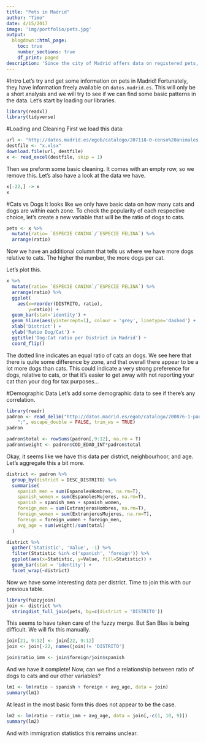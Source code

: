 ```yaml
---
title: "Pets in Madrid"
author: "Timo"
date: 4/15/2017
image: 'img/portfolio/pets.jpg'
output:
  blogdown::html_page:
    toc: true
    number_sections: true
    df_print: paged
description: 'Since the city of Madrid offers data on registered pets, I figured I would try to have some fun with it and see how much we can find about this data. Time to find out whether Madrid prefers cats or dogs!'
---
```


#Intro
Let's try and get some information on pets in Madrid! Fortunately, they have information freely available on `datos.madrid.es`. This will only be a short analysis and we will try to see if we can find some basic patterns in the data. Let's start by loading our libraries. 


```r
library(readxl)
library(tidyverse)
```


#Loading and Cleaning
First we load this data:

```r
url <- "http://datos.madrid.es/egob/catalogo/207118-0-censo%20animales.xlsx"
destfile <- "x.xlsx"
download.file(url, destfile)
x <- read_excel(destfile, skip = 1)
```

Then we preform some basic cleaning. It comes with an empty row, so we remove this. Let's also have a look at the data we have. 

```r
x[-22,] -> x
x
```

#Cats vs Dogs
It looks like we only have basic data on how many cats and dogs are within each zone. To check the popularity of each respective choice, let's create a new variable that will be the ratio of dogs to cats. 

```r
pets <- x %>% 
  mutate(ratio= `ESPECIE CANINA`/`ESPECIE FELINA`) %>% 
  arrange(ratio)
```

Now we have an additional column that tells us where we have more dogs relative to cats. The higher the number, the more dogs per cat.

Let's plot this. 

```r
x %>% 
  mutate(ratio= `ESPECIE CANINA`/`ESPECIE FELINA`) %>% 
  arrange(ratio) %>%
  ggplot(
    aes(x=reorder(DISTRITO, ratio),
        y=ratio)) +
  geom_bar(stat='identity') +
  geom_hline(aes(yintercept=1), colour = 'grey', linetype='dashed') +
  xlab('District') +
  ylab('Ratio Dog/Cat') +
  ggtitle('Dog:Cat ratio per District in Madrid') +
  coord_flip()
```

The dotted line indicates an equal ratio of cats an dogs. We see here that there is quite some difference by zone, and that overall there appear to be a lot more dogs than cats. This could indicate a very strong preference for dogs, relative to cats, or that it's easier to get away with not reporting your cat than your dog for tax purposes...

#Demographic Data
Let's add some demographic data to see if there's any correlation. 

```r
library(readr)
padron <- read_delim("http://datos.madrid.es/egob/catalogo/200076-1-padron.csv", 
    ";", escape_double = FALSE, trim_ws = TRUE)
padron

padron$total <- rowSums(padron[,9:12], na.rm = T)
padron$weight <- padron$COD_EDAD_INT*padron$total
```

Okay, it seems like we have this data per district, neighbourhoor, and age. Let's aggregate this a bit more.

```r
district <- padron %>% 
  group_by(district = DESC_DISTRITO) %>% 
  summarise(
    spanish_men = sum(EspanolesHombres, na.rm=T),
    spanish_women = sum(EspanolesMujeres, na.rm=T),
    spanish = spanish_men + spanish_women,
    foreign_men = sum(ExtranjerosHombres, na.rm=T),
    foreign_women = sum(ExtranjerosMujeres, na.rm=T),
    foreign = foreign_women + foreign_men,
    avg_age = sum(weight)/sum(total)
  )

district %>%
  gather('Statistic', 'Value', -1) %>% 
  filter(Statistic %in% c('spanish', 'foreign')) %>% 
  ggplot(aes(x=Statistic, y=Value, fill=Statistic)) +
  geom_bar(stat = 'identity') +
  facet_wrap(~district)


```

Now we have some interesting data per district. Time to join this with our previous table.

```r
library(fuzzyjoin)
join <- district %>% 
  stringdist_full_join(pets, by=c(district = 'DISTRITO'))
```

This seems to have taken care of the fuzzy merge. But San Blas is being difficult. We will fix this manually. 

```r
join[21, 9:12] <- join[22, 9:12]
join <- join[-22, names(join)!= 'DISTRITO']

join$ratio_imm <- join$foreign/join$spanish
```

And we have it complete! Now, can we find a relationship between ratio of dogs to cats and our other variables?

```r
lm1 <- lm(ratio ~ spanish + foreign + avg_age, data = join)
summary(lm1)
```

At least in the most basic form this does not appear to be the case. 

```r
lm2 <- lm(ratio ~ ratio_imm + avg_age, data = join[,-c(1, 10, 9)])
summary(lm2)
```

And with immigration statistics this remains unclear. 


